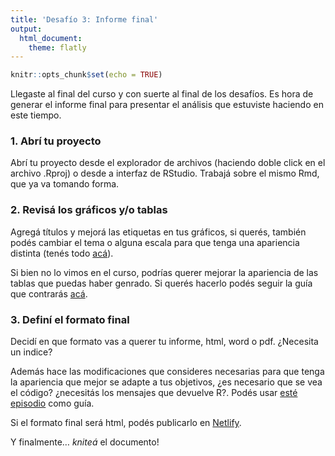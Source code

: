 ```yaml
---
title: 'Desafío 3: Informe final'
output: 
  html_document:
    theme: flatly
---
```


```r
knitr::opts_chunk$set(echo = TRUE)
```

Llegaste al final del curso y con suerte al final de los desafíos. Es hora de generar el informe final para presentar el análisis que estuviste haciendo en este tiempo. 

### 1. Abrí tu proyecto

Abrí tu proyecto desde el explorador de archivos (haciendo doble click en el archivo .Rproj) o desde a interfaz de RStudio. Trabajá sobre el mismo Rmd, que ya va tomando forma. 

### 2. Revisá los gráficos y/o tablas 

Agregá títulos y mejorá las etiquetas en tus gráficos, si querés, también podés cambiar el tema o alguna escala para que tenga una apariencia distinta (tenés todo [acá](10-ggplot-III.html)). 

Si bien no lo vimos en el curso, podrías querer mejorar la apariencia de las tablas que puedas haber genrado. Si querés hacerlo podés seguir la guía que contrarás [acá](https://paocorrales.github.io/deExcelaR/11-tablas.html).

### 3. Definí el formato final

Decidí en que formato vas a querer tu informe, html, word o pdf. ¿Necesita un indice? 

Además hace las modificaciones que consideres necesarias para que tenga la apariencia que mejor se adapte a tus objetivos, ¿es necesario que se vea el código? ¿necesitás los mensajes que devuelve R?. Podés usar [esté episodio](11-reportes-II.html) como guía. 

Si el formato final será html, podés publicarlo en [Netlify](12-publicar.html).

Y finalmente... *kniteá* el documento!
